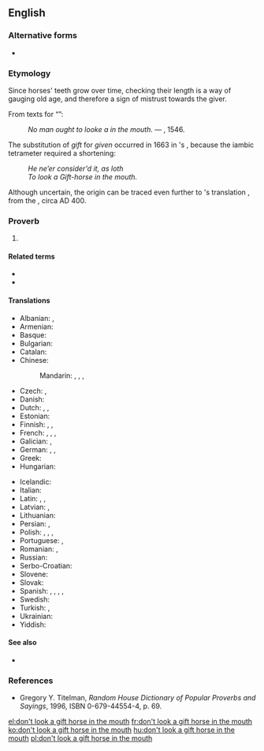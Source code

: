 {{was wotd|2009|December|17}}
==English==

===Alternative forms===
* {{l|en|never look a gift horse in the mouth}}

===Etymology===
Since horses' teeth grow over time, checking their length is a way of gauging old age, and therefore a sign of mistrust towards the giver.

From {{etyl|enm|en}} texts for “{{l|en|[[given]] [[horse]]}}”:
: ''No man ought to looke a {{l|enm|[[geuen]] [[hors]]}} in the mouth.'' — {{w|John Heywood}}, 1546.
The substitution of ''gift'' for ''given'' occurred in 1663 in {{w|Samuel Butler (poet)|Butler}}'s ''{{w|Hudibras}}'', because the iambic tetrameter required a shortening:
: ''He ne’er consider'd it, as loth''
: ''To look a Gift-horse in the mouth.''
Although uncertain, the origin can be traced even further to {{w|St. Jerome}}'s {{etyl|la|-}} translation {{m|la|equi donati dentes non inspiciuntur}}, from the {{w|Letter to the Ephesians}}, circa AD 400.

===Proverb===
{{head|en|proverb}}

# {{l|en|Do not [[unappreciatively]] [[question]] a [[gift]] or [[handout]] too closely.}}

====Related terms====
* {{l|en|beggars can't be choosers}}
* {{l|en|long in the tooth}}

====Translations====
{{trans-top|a phrase referring to unappreciatively questioning of a gift or handout too closely}}
* Albanian: {{t|sq|kalit të falur nuk i shikohen dhëmbët}}, {{t|sq|kalit të falur nuk i këqyren dhëmbët}}
* Armenian: {{t|hy|նւիրւած ձիու ատամները չեն հաշւի|sc=Armn}}
* Basque: {{t|eu|dohainik edan behar duenak, hitz gutti}}
* Bulgarian: {{t|bg|на харизан кон зъбите не се гледат|sc=Cyrl}}
* Catalan: {{t|ca|a cavall regalat, no li miris el dentat}}
* Chinese:
*: Mandarin: {{t|cmn|[[不要]][[對]][[禮物]][[吹毛求疵]]|sc=Hani}}, {{t|cmn|[[不要]][[对]][[礼物]][[吹毛求疵]]|tr=bùyào duì lǐwù chuīmáoqiúcī|sc=Hani}}, {{t|cmn|[[不要]][[對]][[禮物]][[挑三揀四]]|sc=Hani}}, {{t|cmn|[[不要]][[对]][[礼物]][[挑三拣四]]|tr=bùyào duì lǐwù tiāosānjiǎnsì|sc=Hani}}
* Czech: {{t|cs|darovanému koni na zuby nekoukej}}, {{t|cs|darovanému koni na zuby nehleď}}
* Danish: {{t|da|sku ikke en given hest i munden}}
* Dutch: {{t|nl|een gegeven paard niet in de bek kijken}}, {{t|nl|men moet een gegeven paard niet in de bek kijken}}, {{t|nl|een gegeven paard moet men niet in de bek kijken}}
* Estonian: {{t|et|kingitud hobuse suhu ei vaadata}}
* Finnish: {{t|fi|lahjahevosen suuhun ei saa katsoa}}, {{t|fi|älä katso lahjahevosen suuhun}}, {{t|fi|ei ole lahjahevosen suuhun katsomista}}
* French: {{t|fr|à cheval donné, on ne regarde pas la bouche}}, {{t+|fr|à cheval donné on ne regarde pas les dents}}, {{t+|fr|à cheval donné on ne regarde pas la bride}}, {{t+|fr|à cheval donné on ne regarde pas la denture}}
* Galician: {{t|gl|o cabalo regalado, cólleo con ollos pechados}}, {{t|gl|a cabalo regalado no se lle mira o dente}}
* German: {{t+|de|einem geschenkten Gaul schaut man nicht ins Maul}}, {{t|de|einem geschenkten Gaul sieht man nicht ins Maul}}, {{t|de|einem geschenkten Gaul guckt man nicht ins Maul}}
* Greek: {{t|el|του χαρίζανε γάιδαρο και τον κοίταζε στα δόντια|sc=Grek}}
* Hungarian: {{t+|hu|ajándék lónak ne nézd a fogát}}
{{trans-mid}}
* Icelandic: {{t|is|ekki vera vanþakklátur}}
* Italian: {{t|it|a caval donato non si guarda in bocca}}
* Latin: {{t|la|equī dōnātī dentēs nōn īnspiciuntur}}, {{t|la|equī dōnātī dentēs nōn sunt īnspiciendī}}, {{t|la|nōlī equī dentēs īnspicere dōnātī}}
* Latvian: {{t|lv|dāvātam zirgam zobos neskatās}}, {{t|lv|dāvinātam zirgam zobos neskatās}}
* Lithuanian: {{t|lt|dovanotam arkliui į dantis nežiūri}}
* Persian: {{t-check|fa|دندونای اسب پیشکش رو نمی شمورند}}, {{t|fa|دندون اسب پیشکشی رو نمی‌شمرند|sc=fa-Arab}}
* Polish: {{t|pl|darowanemu koniowi nie zagląda się w zęby}}, {{t+|pl|darowanemu koniowi w zęby się nie zagląda}}, {{t|pl|darowanemu koniowi nie zaglądaj w zęby}}, {{t|pl|darowanemu koniowi w zęby się nie patrzy}}
* Portuguese: {{t|pt|a cavalo dado não se olha os dentes}}, {{t+|pt|a cavalo dado não se olham os dentes}}
* Romanian: {{t|ro|calul de dar nu se caută la dinți}}, {{t|ro|calul de dar nu se caută în gură}}
* Russian: {{t+|ru|дарёному коню́ в зу́бы не смо́трят}}
* Serbo-Croatian: {{t|sh|poklonjenom konju se ne gleda u zube}}
* Slovene: {{t|sl|podarjenemu konju se ne gleda v zobe}}
* Slovak: {{t|sk|darovanému koňovi sa na zuby nepozeraj}}
* Spanish: {{t|es|a caballo regalado no se le miran los dientes}}, {{t|es|a caballo regalado no le mires el diente}}, {{t+|es|a caballo regalado, no le mires el dentado}}, {{t+|es|a caballo regalado, no le mires el diente}}, {{t|es|a caballo regalado, no se le ve el colmillo}}
* Swedish: {{t|sv|skåda inte en given häst i munnen}}
* Turkish: {{t|tr|üzümünü ye bağını sorma}}, {{t|tr|hediye atın dişine bakılmaz}}
* Ukrainian: {{t|uk|дарованому коневі в зуби не дивляться|sc=Cyrl}}
* Yiddish: {{t|yi|אַ געשענקט פֿערד קוקט מען נישט אין די צײנער|tr=a geshenkt ferd kukt men nisht in di tseyner|sc=Hebr}}
{{trans-bottom}}

====See also====
* {{l|en|Trojan horse}}

===References===
* Gregory Y. Titelman, ''Random House Dictionary of Popular Proverbs and Sayings'', 1996, ISBN 0-679-44554-4, p. 69.

[[el:don't look a gift horse in the mouth]]
[[fr:don't look a gift horse in the mouth]]
[[ko:don't look a gift horse in the mouth]]
[[hu:don't look a gift horse in the mouth]]
[[pl:don't look a gift horse in the mouth]]